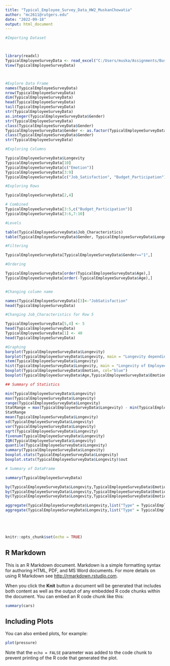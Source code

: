 ---
title: "Typical_Employee_Survey_Data_HW2_MuskanChowatia"
author: "mc2611@rutgers.edu"
date: "2022-09-18"
output: html_document
---
```{r}
#Importing Dataset



library(readxl)
TypicalEmployeeSurveyData <- read_excel("C:/Users/muska/Assignments/BusinessForecasting/Week2/TypicalEmployeeSurveyData.xlsx")
View(TypicalEmployeeSurveyData)



#Explore Data Frame
names(TypicalEmployeeSurveyData)
nrow(TypicalEmployeeSurveyData)
dim(TypicalEmployeeSurveyData)
head(TypicalEmployeeSurveyData)
tail(TypicalEmployeeSurveyData)
str(TypicalEmployeeSurveyData)
as.integer(TypicalEmployeeSurveyData$Gender)
str(TypicalEmployeeSurveyData)
class(TypicalEmployeeSurveyData$Gender)
TypicalEmployeeSurveyData$Gender <- as.factor(TypicalEmployeeSurveyData$Gender)
class(TypicalEmployeeSurveyData$Gender)
str(TypicalEmployeeSurveyData)

#Exploring Columns

TypicalEmployeeSurveyData$Longevity
TypicalEmployeeSurveyData[10]
TypicalEmployeeSurveyData[c("Emotion")]
TypicalEmployeeSurveyData[3:9]
TypicalEmployeeSurveyData[c("Job_Satisfaction", "Budget_Participation")]

#Exploring Rows

TypicalEmployeeSurveyData[2,4]

# Combined
TypicalEmployeeSurveyData[3:5,c("Budget_Participation")]
TypicalEmployeeSurveyData[3:6,7:10]

#Levels

table(TypicalEmployeeSurveyData$Job_Characteristics)
table(TypicalEmployeeSurveyData$Gender, TypicalEmployeeSurveyData$Longevity)

#Filtering

TypicalEmployeeSurveyData[TypicalEmployeeSurveyData$Gender=="1",]

#Ordering

TypicalEmployeeSurveyData[order(TypicalEmployeeSurveyData$Age),]
TypicalEmployeeSurveyData[order(-TypicalEmployeeSurveyData$Age),]


#Changing column name

names(TypicalEmployeeSurveyData)[3]<-"JobSatisfaction"
head(TypicalEmployeeSurveyData)

#Changing Job_Characteristics for Row 5

TypicalEmployeeSurveyData[5,4] <- 5
head(TypicalEmployeeSurveyData)
TypicalEmployeeSurveyData[1] <- 40
head(TypicalEmployeeSurveyData)

#Graphing
barplot(TypicalEmployeeSurveyData$Longevity)
barplot(TypicalEmployeeSurveyData$Longevity, main = "Longevity depending on Emotion", xlab = "Emotion", ylab = "Longevity", col = "Grey", names.arg= TypicalEmployeeSurveyData$Emotion)
stem(TypicalEmployeeSurveyData$Longevity)
hist(TypicalEmployeeSurveyData$Longevity, main = "Longevity of Employee", xlab = "Longevity", col = "blue")
boxplot(TypicalEmployeeSurveyData$Emotion, col="blue")
boxplot(TypicalEmployeeSurveyData$Age,TypicalEmployeeSurveyData$Emotion)

## Summary of Statistics

min(TypicalEmployeeSurveyData$Longevity)
max(TypicalEmployeeSurveyData$Longevity)
range(TypicalEmployeeSurveyData$Longevity)
StatRange = max(TypicalEmployeeSurveyData$Longevity) - min(TypicalEmployeeSurveyData$Longevity)
StatRange
mean(TypicalEmployeeSurveyData$Longevity)
sd(TypicalEmployeeSurveyData$Longevity)
var(TypicalEmployeeSurveyData$Longevity)
sqrt(TypicalEmployeeSurveyData$Longevity)
fivenum(TypicalEmployeeSurveyData$Longevity)
IQR(TypicalEmployeeSurveyData$Longevity)
quantile(TypicalEmployeeSurveyData$Longevity)
summary(TypicalEmployeeSurveyData$Longevity)
boxplot.stats(TypicalEmployeeSurveyData$Longevity)
boxplot.stats(TypicalEmployeeSurveyData$Longevity)$out

# Summary of DataFrame

summary(TypicalEmployeeSurveyData)

by(TypicalEmployeeSurveyData$Longevity,TypicalEmployeeSurveyData$Emotion,mean)
by(TypicalEmployeeSurveyData$Longevity,TypicalEmployeeSurveyData$Emotion,sd)
by(TypicalEmployeeSurveyData$Longevity,TypicalEmployeeSurveyData$Emotion,summary)

aggregate(TypicalEmployeeSurveyData$Longevity,list("Type" = TypicalEmployeeSurveyData$Emotion),median)
aggregate(TypicalEmployeeSurveyData$Longevity,list("Type" = TypicalEmployeeSurveyData$Emotion),summary)






```

```{r setup, include=FALSE}
knitr::opts_chunk$set(echo = TRUE)
```

## R Markdown

This is an R Markdown document. Markdown is a simple formatting syntax for authoring HTML, PDF, and MS Word documents. For more details on using R Markdown see <http://rmarkdown.rstudio.com>.

When you click the **Knit** button a document will be generated that includes both content as well as the output of any embedded R code chunks within the document. You can embed an R code chunk like this:

```{r cars}
summary(cars)
```

## Including Plots

You can also embed plots, for example:

```{r pressure, echo=FALSE}
plot(pressure)
```

Note that the `echo = FALSE` parameter was added to the code chunk to prevent printing of the R code that generated the plot.
